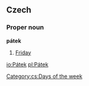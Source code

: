 == Czech ==
=== Proper noun ===
'''pátek'''
# [[Friday]]

[[Category:cs:Days of the week]]

[[io:Pátek]]
[[pl:Pátek]]